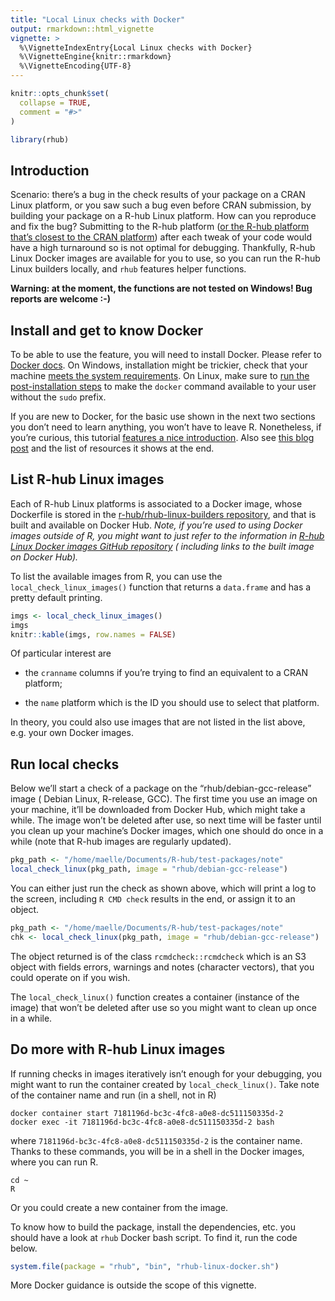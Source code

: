 ```yaml
---
title: "Local Linux checks with Docker"
output: rmarkdown::html_vignette
vignette: >
  %\VignetteIndexEntry{Local Linux checks with Docker}
  %\VignetteEngine{knitr::rmarkdown}
  %\VignetteEncoding{UTF-8}
---
```


```r
knitr::opts_chunk$set(
  collapse = TRUE,
  comment = "#>"
)
```

```r
library(rhub)
```

## Introduction

Scenario: there's a bug in the check results of your package on a CRAN Linux
platform, or you saw such a bug even before CRAN submission, by building your
 package on a R-hub Linux platform. How can you reproduce and fix the bug? 
 Submitting to the R-hub platform ([or the R-hub platform that's closest to the CRAN platform](https://docs.r-hub.io/#rhub-cran-platforms)) after each tweak of 
your code would have a high turnaround so is not optimal for debugging. 
Thankfully, R-hub Linux Docker images are available for you to use, so you
can run the R-hub Linux builders locally, and `rhub` features helper functions.

**Warning: at the moment, the functions are not tested on Windows! Bug reports are welcome :-)**

## Install and get to know Docker

To be able to use the feature, you will need to install Docker. Please refer 
to [Docker docs](https://docs.docker.com/install/). On Windows, installation 
might be trickier, check that your machine [meets the system requirements](https://docs.docker.com/docker-for-windows/install/#what-to-know-before-you-install). On Linux, make sure to [run the post-installation steps](https://docs.docker.com/install/linux/linux-postinstall/) to make the 
`docker` command available to your user without the `sudo` prefix.

If you are new to Docker, for the basic use shown in the next two sections you 
don't need to learn anything, you won't have to leave R. 
Nonetheless, if you're curious, this tutorial [features a nice introduction](https://ropenscilabs.github.io/r-docker-tutorial/01-what-and-why.html). 
Also see [this blog post](https://colinfay.me/docker-r-reproducibility/) and 
the list of resources it shows at the end.

## List R-hub Linux images

Each of R-hub Linux platforms is associated to a Docker image, whose Dockerfile 
is stored in the [r-hub/rhub-linux-builders repository](https://github.com/r-hub/rhub-linux-builders#rhub-linux-builders), and that is built and 
available on Docker Hub. _Note, if you're used to using Docker images outside of R, you might want to 
just refer to the information in [R-hub Linux Docker images GitHub repository](https://github.com/r-hub/rhub-linux-builders#rhub-linux-builders) (
including links to the built image on Docker Hub)._

To list the available images from R, you can use the `local_check_linux_images()` 
function that returns a `data.frame` and has a pretty default printing.

```r
imgs <- local_check_linux_images()
imgs
knitr::kable(imgs, row.names = FALSE)
```

Of particular interest are

* the `cranname` columns if you're trying to find an equivalent to a CRAN platform;

* the `name` platform which is the ID you should use to select that platform.

In theory, you could also use images that are not listed in the list above, 
e.g. your own Docker images.

## Run local checks

Below we'll start a check of a package on the "rhub/debian-gcc-release" image (
Debian Linux, R-release, GCC). The first time you use an image on your machine, it'll be downloaded from Docker Hub, which might take a while. The image won't be deleted 
after use, so next time will be faster until you clean up your machine's 
Docker images, which one should do once in a while (note that R-hub images 
are regularly updated).

```r
pkg_path <- "/home/maelle/Documents/R-hub/test-packages/note"
local_check_linux(pkg_path, image = "rhub/debian-gcc-release")
```

You can either just run the check as shown above, which will print a log to 
the screen, including `R CMD check` results in the end, or assign it to an 
object.

```r
pkg_path <- "/home/maelle/Documents/R-hub/test-packages/note"
chk <- local_check_linux(pkg_path, image = "rhub/debian-gcc-release")
```

The object returned is of the class `rcmdcheck::rcmdcheck` which is an S3 object 
with fields errors, warnings and notes (character vectors), that you could 
operate on if you wish.

The `local_check_linux()` function creates a container (instance of the image) that 
won't be deleted after use so you might want to clean up once in a while.

## Do more with R-hub Linux images

If running checks in images iteratively isn't enough for your debugging, you 
might want to run the container created by `local_check_linux()`. Take note of 
the container name and run (in a shell, not in R)

```
docker container start 7181196d-bc3c-4fc8-a0e8-dc511150335d-2
docker exec -it 7181196d-bc3c-4fc8-a0e8-dc511150335d-2 bash
```

where `7181196d-bc3c-4fc8-a0e8-dc511150335d-2` is the container name. Thanks 
to these commands, you will be in a shell in the Docker images, where you can 
run R.

```
cd ~
R
```

Or you could create a new container from the image.

To know how to build the package, install the dependencies, etc. you should have a look at `rhub` Docker bash script. To find it, run the code below.

```r
system.file(package = "rhub", "bin", "rhub-linux-docker.sh")
```

More Docker guidance is outside the scope of this vignette.